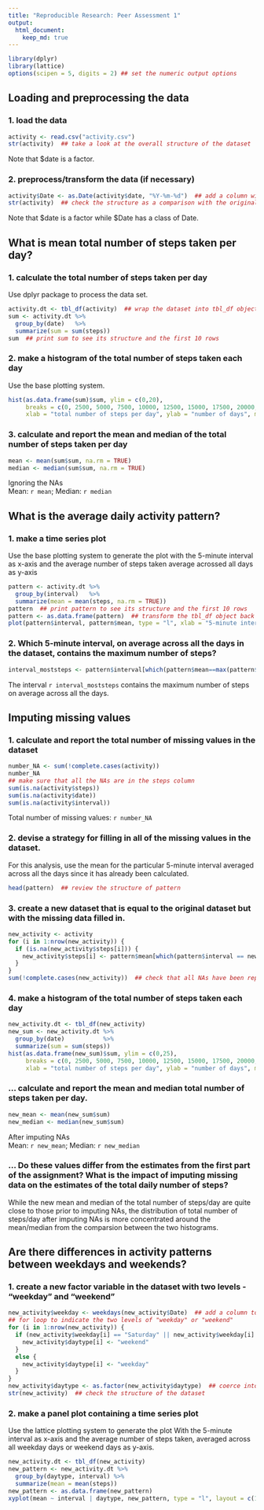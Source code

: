 ```yaml
---
title: "Reproducible Research: Peer Assessment 1"
output: 
  html_document:
    keep_md: true
---
```


```r
library(dplyr)
library(lattice)
options(scipen = 5, digits = 2) ## set the numeric output options
```

## Loading and preprocessing the data
### 1. load the data
```r
activity <- read.csv("activity.csv")
str(activity)  ## take a look at the overall structure of the dataset
```
Note that $date is a factor.

### 2. preprocess/transform the data (if necessary)
```r
activity$Date <- as.Date(activity$date, "%Y-%m-%d")  ## add a column with class of Date
str(activity)  ## check the structure as a comparison with the original dataset
```
Note that $date is a factor while $Date has a class of Date.

## What is mean total number of steps taken per day?
### 1. calculate the total number of steps taken per day
Use dplyr package to process the data set.
```r
activity.dt <- tbl_df(activity)  ## wrap the dataset into tbl_df object
sum <- activity.dt %>%
  group_by(date)   %>%
  summarize(sum = sum(steps))
sum  ## print sum to see its structure and the first 10 rows
```

### 2. make a histogram of the total number of steps taken each day
Use the base plotting system.
```r
hist(as.data.frame(sum)$sum, ylim = c(0,20), 
     breaks = c(0, 2500, 5000, 7500, 10000, 12500, 15000, 17500, 20000, 22500, 25000),
     xlab = "total number of steps per day", ylab = "number of days", main = NULL)
```

### 3. calculate and report the mean and median of the total number of steps taken per day
```r
mean <- mean(sum$sum, na.rm = TRUE)
median <- median(sum$sum, na.rm = TRUE)
```
Ignoring the NAs  
Mean: `r mean`; Median: `r median`  

## What is the average daily activity pattern?
### 1. make a time series plot
Use the base plotting system to generate the plot with the 5-minute interval as x-axis and the average number of steps taken average acrossed all days as y-axis
```r
pattern <- activity.dt %>%
  group_by(interval)   %>%
  summarize(mean = mean(steps, na.rm = TRUE))
pattern  ## print pattern to see its structure and the first 10 rows
pattern <- as.data.frame(pattern)  ## transform the tbl_df object back to data frame for plotting
plot(pattern$interval, pattern$mean, type = "l", xlab = "5-minute interval", ylab = "number of steps")
```

### 2. Which 5-minute interval, on average across all the days in the dataset, contains the maximum number of steps?
```r
interval_moststeps <- pattern$interval[which(pattern$mean==max(pattern$mean))]
```
The interval `r interval_moststeps` contains the maximum number of steps on average across all the days.

## Imputing missing values
### 1. calculate and report the total number of missing values in the dataset
```r
number_NA <- sum(!complete.cases(activity))
number_NA 
## make sure that all the NAs are in the steps column
sum(is.na(activity$steps))
sum(is.na(activity$date))
sum(is.na(activity$interval))
```
Total number of missing values: `r number_NA`

### 2. devise a strategy for filling in all of the missing values in the dataset. 
For this analysis, use the mean for the particular 5-minute interval averaged across all the days since it has already been calculated.
```r
head(pattern)  ## review the structure of pattern 
```

### 3. create a new dataset that is equal to the original dataset but with the missing data filled in.
```r
new_activity <- activity
for (i in 1:nrow(new_activity)) {
  if (is.na(new_activity$steps[i])) {
    new_activity$steps[i] <- pattern$mean[which(pattern$interval == new_activity$interval[i])]
  }
}
sum(!complete.cases(new_activity))  ## check that all NAs have been replaced
```

### 4. make a histogram of the total number of steps taken each day 
```r
new_activity.dt <- tbl_df(new_activity)
new_sum <- new_activity.dt %>%
  group_by(date)           %>%
  summarize(sum = sum(steps))
hist(as.data.frame(new_sum)$sum, ylim = c(0,25), 
     breaks = c(0, 2500, 5000, 7500, 10000, 12500, 15000, 17500, 20000, 22500, 25000),
     xlab = "total number of steps per day", ylab = "number of days", main = NULL)
```

###   ... calculate and report the mean and median total number of steps taken per day. 
```r
new_mean <- mean(new_sum$sum)
new_median <- median(new_sum$sum)
```
After imputing NAs  
Mean: `r new_mean`; Median: `r new_median`  

###   ... Do these values differ from the estimates from the first part of the assignment? What is the impact of imputing missing data on the estimates of the total daily number of steps?
While the new mean and median of the total number of steps/day are quite close to those prior to imputing NAs, the distribution of total number of steps/day after imputing NAs is more concentrated around the mean/median from the comparsion between the two histograms.   

## Are there differences in activity patterns between weekdays and weekends?
### 1. create a new factor variable in the dataset with two levels - "weekday" and "weekend" 
```r
new_activity$weekday <- weekdays(new_activity$Date)  ## add a column to indicate the day in the week
## for loop to indicate the two levels of "weekday" or "weekend"
for (i in 1:nrow(new_activity)) {
  if (new_activity$weekday[i] == "Saturday" || new_activity$weekday[i] == "Sunday") {
    new_activity$daytype[i] <- "weekend"
  }
  else {
    new_activity$daytype[i] <- "weekday"
  }
}
new_activity$daytype <- as.factor(new_activity$daytype)  ## coerce into factor 
str(new_activity)  ## check the structure of the dataset
```

### 2. make a panel plot containing a time series plot 
Use the lattice plotting system to generate the plot With the 5-minute interval as x-axis and the average number of steps taken, averaged across all weekday days or weekend days as y-axis.
```r
new_activity.dt <- tbl_df(new_activity)
new_pattern <- new_activity.dt %>%
  group_by(daytype, interval) %>%
  summarize(mean = mean(steps))
new_pattern <- as.data.frame(new_pattern)
xyplot(mean ~ interval | daytype, new_pattern, type = "l", layout = c(1, 2), xlab = "Interval", ylab = "Number of steps")
```
